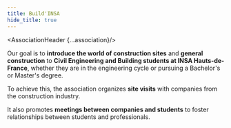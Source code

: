 ```yaml
---
title: Build'INSA
hide_title: true
---
```





<AssociationHeader {...association}/>


Our goal is to **introduce the world of construction sites** and **general construction** to **Civil Engineering and Building students at INSA Hauts-de-France**, whether they are in the engineering cycle or pursuing a Bachelor's or Master's degree.

To achieve this, the association organizes **site visits** with companies from the construction industry.

It also promotes **meetings between companies and students** to foster relationships between students and professionals.



